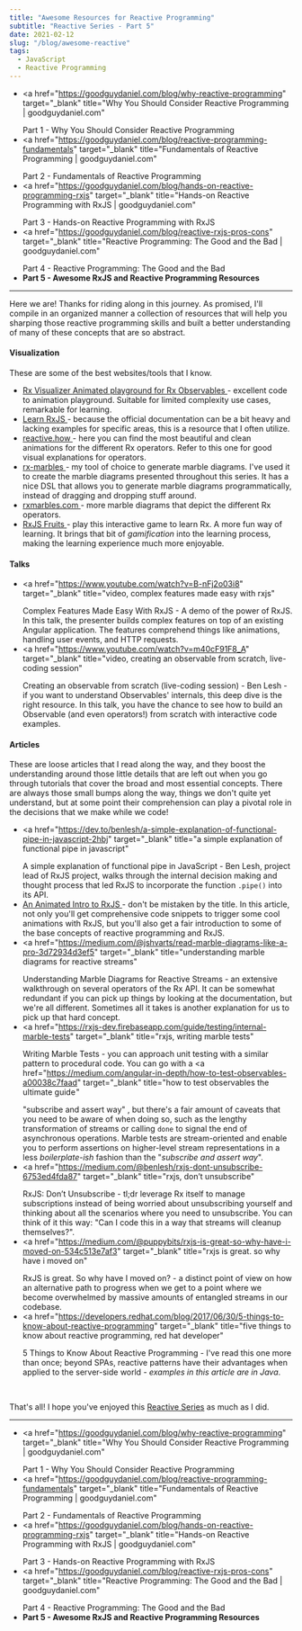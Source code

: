 ```yaml
---
title: "Awesome Resources for Reactive Programming"
subtitle: "Reactive Series - Part 5"
date: 2021-02-12
slug: "/blog/awesome-reactive"
tags:
  - JavaScript
  - Reactive Programming
---
```



<ScrollToTopButton />

- <a
    href="https://goodguydaniel.com/blog/why-reactive-programming"
    target="_blank"
    title="Why You Should Consider Reactive Programming | goodguydaniel.com"
  >
    Part 1 - Why You Should Consider Reactive Programming
  </a>
- <a
    href="https://goodguydaniel.com/blog/reactive-programming-fundamentals"
    target="_blank"
    title="Fundamentals of Reactive Programming | goodguydaniel.com"
  >
    Part 2 - Fundamentals of Reactive Programming
  </a>
- <a
    href="https://goodguydaniel.com/blog/hands-on-reactive-programming-rxjs"
    target="_blank"
    title="Hands-on Reactive Programming with RxJS | goodguydaniel.com"
  >
    Part 3 - Hands-on Reactive Programming with RxJS
  </a>
- <a
    href="https://goodguydaniel.com/blog/reactive-rxjs-pros-cons"
    target="_blank"
    title="Reactive Programming: The Good and the Bad | goodguydaniel.com"
  >
    Part 4 - Reactive Programming: The Good and the Bad
  </a>
- **Part 5 - Awesome RxJS and Reactive Programming Resources**

---

Here we are! Thanks for riding along in this journey. As promised, I'll compile in an organized manner a collection of resources that will help you sharping those reactive programming skills and built a better understanding of many of these concepts that are so abstract.

#### Visualization

These are some of the best websites/tools that I know.

- <a href="https://rxviz.com" target="_blank" title="animated playground for rx observables">
    Rx Visualizer Animated playground for Rx Observables
  </a> - excellent code to animation playground. Suitable for limited complexity use cases, remarkable for learning.
- <a href="https://www.learnrxjs.io" target="_blank" title="introduction, learn rxjs">
    Learn RxJS
  </a> - because the official documentation can be a bit heavy and lacking examples for specific areas, this is a resource
  that I often utilize.
- <a href="https://reactive.how" target="_blank" title="rxjs and reactive programming, animations and visual lessons">
    reactive.how
  </a> - here you can find the most beautiful and clean animations for the different Rx operators. Refer to this one for
  good visual explanations for operators.
- <a href="https://bitbucket.org/achary/rx-marbles/src/master" target="_blank" title="achary/rx-marbles on Bitbucket">
    rx-marbles
  </a> - my tool of choice to generate marble diagrams. I've used it to create the marble diagrams presented throughout this
  series. It has a nice DSL that allows you to generate marble diagrams programmatically, instead of dragging and dropping
  stuff around.
- <a href="https://rxmarbles.com" target="_blank" title="interactive diagrams of rx observables">
    rxmarbles.com
  </a> - more marble diagrams that depict the different Rx operators.
- <a href="https://www.rxjs-fruits.com/subscribe" target="_blank" title="rxjs-fruits.com is a game for learning RxJS">
    RxJS Fruits
  </a> - play this interactive game to learn Rx. A more fun way of learning. It brings that bit of <i>gamification</i> into
  the learning process, making the learning experience much more enjoyable.

#### Talks

- <a
    href="https://www.youtube.com/watch?v=B-nFj2o03i8"
    target="_blank"
    title="video, complex features made easy with rxjs"
  >
    Complex Features Made Easy With RxJS
  </a> - A demo of the power of RxJS. In this talk, the presenter builds complex features on top of an existing Angular application.
  The features comprehend things like animations, handling user events, and HTTP requests.
- <a
    href="https://www.youtube.com/watch?v=m40cF91F8_A"
    target="_blank"
    title="video, creating an observable from scratch, live-coding session"
  >
    Creating an observable from scratch (live-coding session) - Ben Lesh
  </a> - if you want to understand Observables' internals, this deep dive is the right resource. In this talk, you have the
  chance to see how to build an Observable (and even operators!) from scratch with interactive code examples.

#### Articles

These are loose articles that I read along the way, and they boost the understanding around those little details that are left out when you go through tutorials that cover the broad and most essential concepts. There are always those small bumps along the way, things we don't quite yet understand, but at some point their comprehension can play a pivotal role in the decisions that we make while we code!

- <a
    href="https://dev.to/benlesh/a-simple-explanation-of-functional-pipe-in-javascript-2hbj"
    target="_blank"
    title="a simple explanation of functional pipe in javascript"
  >
    A simple explanation of functional pipe in JavaScript
  </a> - Ben Lesh, project lead of RxJS project, walks through the internal decision making and thought process that led
  RxJS to incorporate the function <code>.pipe()</code> into its API.
- <a href="https://css-tricks.com/animated-intro-rxjs" target="_blank" title="an animated intro to rxjs">
    An Animated Intro to RxJS
  </a> - don't be mistaken by the title. In this article, not only you'll get comprehensive code snippets to trigger some
  cool animations with RxJS, but you'll also get a fair introduction to some of the base concepts of reactive programming
  and RxJS.
- <a
    href="https://medium.com/@jshvarts/read-marble-diagrams-like-a-pro-3d72934d3ef5"
    target="_blank"
    title="understanding marble diagrams for reactive streams"
  >
    Understanding Marble Diagrams for Reactive Streams
  </a> - an extensive walkthrough on several operators of the Rx API. It can be somewhat redundant if you can pick up things
  by looking at the documentation, but we're all different. Sometimes all it takes is another explanation for us to pick
  up that hard concept.
- <a
    href="https://rxjs-dev.firebaseapp.com/guide/testing/internal-marble-tests"
    target="_blank"
    title="rxjs, writing marble tests"
  >
    Writing Marble Tests
  </a> - you can approach unit testing with a similar pattern to procedural code. You can go with a <a
    href="https://medium.com/angular-in-depth/how-to-test-observables-a00038c7faad"
    target="_blank"
    title="how to test observables the ultimate guide "
  >
    "subscribe and assert way"
  </a>
  , but there's a fair amount of caveats that you need to be aware of when doing so, such as the lengthy transformation of
  streams or calling <code>done</code> to signal the end of asynchronous operations. Marble tests are stream-oriented and
  enable you to perform assertions on higher-level stream representations in a less <i>boilerplate-ish</i> fashion than the
  "<i>subscribe and assert way</i>".
- <a
    href="https://medium.com/@benlesh/rxjs-dont-unsubscribe-6753ed4fda87"
    target="_blank"
    title="rxjs, don’t unsubscribe"
  >
    RxJS: Don’t Unsubscribe
  </a> - tl;dr leverage Rx itself to manage subscriptions instead of being worried about unsubscribing yourself and thinking
  about all the scenarios where you need to unsubscribe. You can think of it this way: "Can I code this in a way that streams
  will cleanup themselves?".
- <a
    href="https://medium.com/@puppybits/rxjs-is-great-so-why-have-i-moved-on-534c513e7af3"
    target="_blank"
    title="rxjs is great. so why have i moved on"
  >
    RxJS is great. So why have I moved on?
  </a> - a distinct point of view on how an alternative path to progress when we get to a point where we become overwhelmed
  by massive amounts of entangled streams in our codebase.
- <a
    href="https://developers.redhat.com/blog/2017/06/30/5-things-to-know-about-reactive-programming"
    target="_blank"
    title="five things to know about reactive programming, red hat developer"
  >
    5 Things to Know About Reactive Programming
  </a> - I've read this one more than once; beyond SPAs, reactive patterns have their advantages when applied to the server-side
  world - <i>examples in this article are in Java</i>.

<br />

That's all! I hope you've enjoyed this <a href="https://goodguydaniel.com/blog/series-reactive-programming-rxjs" target="_blank" title="Reactive Series | goodguydaniel.com">Reactive Series</a> as much as I did.

---

- <a
    href="https://goodguydaniel.com/blog/why-reactive-programming"
    target="_blank"
    title="Why You Should Consider Reactive Programming | goodguydaniel.com"
  >
    Part 1 - Why You Should Consider Reactive Programming
  </a>
- <a
    href="https://goodguydaniel.com/blog/reactive-programming-fundamentals"
    target="_blank"
    title="Fundamentals of Reactive Programming | goodguydaniel.com"
  >
    Part 2 - Fundamentals of Reactive Programming
  </a>
- <a
    href="https://goodguydaniel.com/blog/hands-on-reactive-programming-rxjs"
    target="_blank"
    title="Hands-on Reactive Programming with RxJS | goodguydaniel.com"
  >
    Part 3 - Hands-on Reactive Programming with RxJS
  </a>
- <a
    href="https://goodguydaniel.com/blog/reactive-rxjs-pros-cons"
    target="_blank"
    title="Reactive Programming: The Good and the Bad | goodguydaniel.com"
  >
    Part 4 - Reactive Programming: The Good and the Bad
  </a>
- **Part 5 - Awesome RxJS and Reactive Programming Resources**
